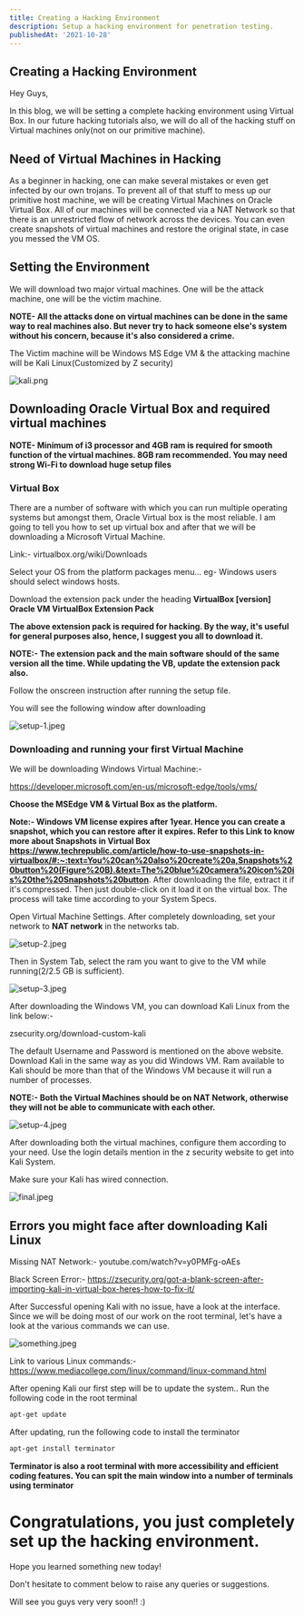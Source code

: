 ```yaml
---
title: Creating a Hacking Environment
description: Setup a hacking environment for penetration testing.
publishedAt: '2021-10-28'
---
```


## Creating a Hacking Environment

Hey Guys,

In this blog, we will be setting a complete hacking environment using Virtual Box. In our future hacking tutorials also, we will do all of the hacking stuff on Virtual machines only(not on our primitive machine).

## Need of Virtual Machines in Hacking  
As a beginner in hacking, one can make several mistakes or even get infected by our own trojans. To prevent all of that stuff to mess up our primitive host machine, we will be creating Virtual Machines on Oracle Virtual Box. All of our machines will be connected via a NAT Network so that there is an unrestricted flow of network across the devices. You can even create snapshots of virtual machines and restore the original state, in case you messed the VM OS.

## Setting the Environment  
We will download two major virtual machines. One will be the attack machine, one will be the victim machine.

**NOTE- All the attacks done on virtual machines can be done in the same way to real machines also. But never try to hack someone else's system without his concern, because it's also considered a crime.**

The Victim machine will be Windows MS Edge VM & the attacking machine will be Kali Linux(Customized by Z security)

![kali.png](https://cdn.hashnode.com/res/hashnode/image/upload/v1635399405077/cDWlFuXsO.png)

## Downloading Oracle Virtual Box and required virtual machines

**NOTE- Minimum of i3 processor and 4GB ram is required for smooth function of the virtual machines. 8GB ram recommended. You may need strong Wi-Fi to download huge setup files**

### Virtual Box

There are a number of software with which you can run multiple operating systems but amongst them, Oracle Virtual box is the most reliable. I am going to tell you how to set up virtual box and after that we will be downloading a Microsoft Virtual Machine.

Link:- virtualbox.org/wiki/Downloads

Select your OS from the platform packages menu... eg- Windows users should select windows hosts.

Download the extension pack under the heading **VirtualBox [version] Oracle VM VirtualBox Extension Pack**

**The above extension pack is required for hacking. By the way, it's useful for general purposes also, hence, I suggest you all to download it.**

**NOTE:- The extension pack and the main software should of the same version all the time. While updating the VB, update the extension pack also.**

Follow the onscreen instruction after running the setup file.

You will see the following window after downloading

![setup-1.jpeg](https://cdn.hashnode.com/res/hashnode/image/upload/v1635399964173/aydP2gmCbk.jpeg)

### Downloading and running your first Virtual Machine

We will be downloading Windows Virtual Machine:-

https://developer.microsoft.com/en-us/microsoft-edge/tools/vms/

**Choose the MSEdge VM & Virtual Box as the platform.**

**Note:- Windows VM license expires after 1year. Hence you can create a snapshot, which you can restore after it expires. Refer to this Link to know more about Snapshots in Virtual Box https://www.techrepublic.com/article/how-to-use-snapshots-in-virtualbox/#:~:text=You%20can%20also%20create%20a,Snapshots%20button%20(Figure%20B).&text=The%20blue%20camera%20icon%20is%20the%20Snapshots%20button**.  After downloading the file, extract it if it's compressed. Then just double-click on it load it on the virtual box. The process will take time according to your System Specs.

Open Virtual Machine Settings. After completely downloading, set your network to **NAT network** in the networks tab.

![setup-2.jpeg](https://cdn.hashnode.com/res/hashnode/image/upload/v1635400246014/61jqHvCVs.jpeg)

Then in System Tab, select the ram you want to give to the VM while running(2/2.5 GB is sufficient).

![setup-3.jpeg](https://cdn.hashnode.com/res/hashnode/image/upload/v1635400285912/r0M3mcWLTF.jpeg)

After downloading the Windows VM, you can download Kali Linux from the link below:-

zsecurity.org/download-custom-kali

The default Username and Password is mentioned on the above website. Download Kali in the same way as you did Windows VM. Ram available to Kali should be more than that of the Windows VM because it will run a number of processes.

**NOTE:- Both the Virtual Machines should be on NAT Network, otherwise they will not be able to communicate with each other.**

![setup-4.jpeg](https://cdn.hashnode.com/res/hashnode/image/upload/v1635400916776/CyKK1F_rw.jpeg)

After downloading both the virtual machines, configure them according to your need. Use the login details mention in the z security website to get into Kali System.

Make sure your Kali has wired connection.

![final.jpeg](https://cdn.hashnode.com/res/hashnode/image/upload/v1635401401321/tXoF1_QjU0.jpeg)

## Errors you might face after downloading Kali Linux

Missing NAT Network:- youtube.com/watch?v=y0PMFg-oAEs

Black Screen Error:- https://zsecurity.org/got-a-blank-screen-after-importing-kali-in-virtual-box-heres-how-to-fix-it/

After Successful opening Kali with no issue, have a look at the interface. Since we will be doing most of our work on the root terminal, let's have a look at the various commands we can use.

![something.jpeg](https://cdn.hashnode.com/res/hashnode/image/upload/v1635401576859/dsv2XqPKp.jpeg)

Link to various Linux commands:- https://www.mediacollege.com/linux/command/linux-command.html

After opening Kali our first step will be to update the system.. Run the following code in the root terminal

```bash
apt-get update
``` 

After updating, run the following code to install the terminator

```bash
apt-get install terminator
``` 

**Terminator is also a root terminal with more accessibility and efficient coding features. You can spit the main window into a number of terminals using terminator**

# Congratulations, you just completely set up the hacking environment.

Hope you learned something new today!

Don't hesitate to comment below to raise any queries or suggestions.

Will see you guys very very soon!! :)